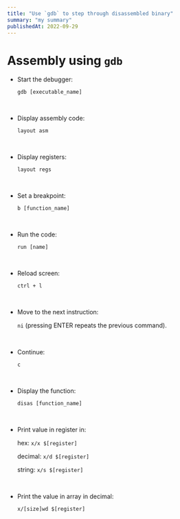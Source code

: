 ```yaml
---
title: "Use `gdb` to step through disassembled binary"
summary: "my summary"
publishedAt: 2022-09-29
---
```


# Assembly using `gdb`

- Start the debugger:

  `gdb [executable_name]`

<br />

- Display assembly code:

  `layout asm`

<br />

- Display registers:

  `layout regs`

<br />

- Set a breakpoint:

  `b [function_name]`

<br />

- Run the code:

  `run [name]`

<br />

- Reload screen:

  `ctrl + l`

<br />

- Move to the next instruction:

  `ni` (pressing ENTER repeats the previous command).

<br />

- Continue:

  `c`

<br />

- Display the function:

  `disas [function_name]`

<br />

- Print value in register in:

  hex: `x/x $[register]`

  decimal: `x/d $[register]`

  string: `x/s $[register]`

<br />

- Print the value in array in decimal:

  `x/[size]wd $[register]`

<br />
